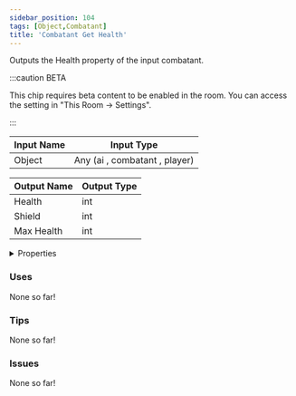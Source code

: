 ```yaml
---
sidebar_position: 104
tags: [Object,Combatant]
title: 'Combatant Get Health'
---
```


Outputs the Health property of the input combatant.

:::caution BETA

This chip requires beta content to be enabled in the room. You can access the setting in "This Room -> Settings".

:::


<EsbSvg />

| Input Name | Input Type |
|-----------|-----------|
| Object | Any (ai , combatant , player) |

| Output Name | Output Type |
|-----------|-----------|
| Health | int |
| Shield | int |
| Max Health | int |


<details>
  <summary>Properties</summary>
  <div>
    <div>
    <table>
      <thead>
        <tr>
          <th>Is beta required?</th>
          <th>✅</th>
        </tr>
        <tr>
          <th>Is this chip a trolling risk?</th>
          <th>❌</th>
        </tr>
        <tr>
          <th>Is this chip a role assignment risk?</th>
          <th>❌</th>
        </tr>
        <tr>
          <th>Chip UUID</th>
          <th>3967a8ad-4237-4ae7-8cbf-850d8e24fe30</th>
        </tr>
      </thead>
    </table>
    </div>
  </div>
</details>

### Uses

None so far!

### Tips

None so far!

### Issues

None so far!